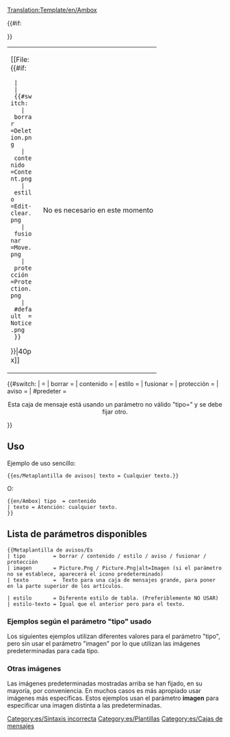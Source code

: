 <noinclude>[[Translation:Template/en/Ambox]]</noinclude><!-- 
      Adaptación de la plantilla wiki '''Metaplantilla de avisos'''
-->
<noinclude></noinclude><includeonly><table style="{{#IF: {{{estilo|}}} | {{{estilo}}} | margin: 0px 10% 0px 10%; border: 1px solid #aaa; background:#fbfbfb}}"><tr>
<td style="border-left: 10px solid {{#switch:{{{tipo|}}} 
  | borrar     =#b22222;
  | contenido  =#f28500;
  | estilo     =#f4c430;
  | fusionar   =#9932cc;
  | protección =#bba;
  | #default  =#1e90ff;
}} padding: 2px 0 2px 0.5em;"><div style="width: 52px;">[[File:{{#if:{{{imagen|}}}
  | {{{imagen}}}
  | {{#switch:{{{tipo|}}}
    | borrar     =Deletion.png
    | contenido  =Content.png
    | estilo     =Edit-clear.png
    | fusionar   =Move.png
    | protección =Protection.png
    | #default  =Notice.png
  }}
}}|40px]]</div></td><td style="{{#IF: {{{estilo-texto|}}} | {{{estilo-texto}}} | border: none; padding: 0.25em 0.9em; width: 100%;}}"> {{{texto|}}} </td>
{{#if:{{{imageright|}}}
<td style="padding: 2px 0.5em 2px 0;">No es necesario en este momento</td>
}}</tr></table><!-- 
pata detectar e informar de uso defectuoso "teclee" parámetro:
-->{{#switch:{{{tipo|}}}
|            = <!-- No escribir nada también es una entrada válida --> 
| borrar     =
| contenido  = 
| estilo     =
| fusionar   =
| protección =
| aviso      =
| #predeter  = <div style="text-align: center;">Esta caja de mensaje está usando un parámetro no válido "tipo={{{tipo|}}}" y se debe fijar otro.</div>[[Category:es/Sintaxis incorrecta]]
}}</includeonly><noinclude>

==Uso==
Ejemplo de uso sencillo:

<pre>
{{es/Metaplantilla de avisos| texto = Cualquier texto.}}
</pre>
{{es/Metaplantilla de avisos| texto = Cualquier texto.}}
O:
<pre>
{{en/Ambox| tipo  = contenido
| texto = Atención: cualquier texto.
}}
</pre>
{{es/Metaplantilla de avisos| tipo  = contenido | texto = Atención: cualquier texto.}}

== Lista de parámetros disponibles ==
<pre>
{{Metaplantilla de avisos/Es
| tipo         = borrar / contenido / estilo / aviso / fusionar / protección
| imagen       = Picture.Png / Picture.Png|alt=Imagen (si el parámetro no se establece, aparecerá el icono predeterminado)
| texto        =  Texto para una caja de mensajes grande, para poner en la parte superior de los artículos.

| estilo       = Diferente estilo de tabla. (Preferiblemente NO USAR)
| estilo-texto = Igual que el anterior pero para el texto.
</pre>

=== Ejemplos según el parámetro "tipo" usado ===
Los siguientes ejemplos utilizan diferentes valores para el parámetro "tipo", pero sin usar el parámetro "imagen" por lo que utilizan las imágenes predeterminadas para cada tipo.

{{es/Metaplantilla de avisos| tipo  = borrar
| texto = tipo=<u>borrar</u> – Cuestiones de borrado, como {{en/S|es/Destruir}}.
}}
{{es/Metaplantilla de avisos| tipo  = contenido
| texto = tipo=<u>contenido</u> – Cuestiones de contenido, como {{en/S|es/Aviso}} o {{en/S|es/Desactualizado}}.
}}
{{es/Metaplantilla de avisos| tipo  = estilo
| texto = tipo=<u>estilo</u> – Cuestiones de estilo, como {{en/S|es/Corregir}} o {{en/S|es/Traducción}}.
}}
{{es/Metaplantilla de avisos| tipo  = aviso
| texto = tipo=<u>aviso</u> – Avisos para artículos, como {{en/S|es/Nota}} o {{en/S|es/Evento actual}}.
}}
{{es/Metaplantilla de avisos| tipo  = fusionar
| texto = tipo=<u>fusionar</u> – Propuestas de fusión o traslado, como {{en/S|es/Dividir}}.
}}
{{es/Metaplantilla de avisos| tipo  = protección
| texto = tipo=<u>protección</u> – Protección de páginas, como {{en/S|es/Histórico}}.
}}

=== Otras imágenes ===

Las imágenes predeterminadas mostradas arriba se han fijado, en su mayoría, por conveniencia. En muchos casos es más apropiado usar imágenes más específicas. Estos ejemplos usan el parámetro '''imagen''' para especificar una imagen distinta a las predeterminadas.

{{es/Metaplantilla de avisos| tipo   = aviso
| imagen =en/Manual/OpenttdManual.png|alt= Openttd Manual
| texto  =  Algo Algo Algo 
}}


[[Category:es/Plantillas]][[Category:es/Cajas de mensajes]]
</noinclude>

<!--

  CSS if the option will become available

/* Article message box styles */
table.ambox {
    margin: 0px 10%;   /* 10% = Will not overlap with other elements */
    border: 1px solid #aaa; 
    border-left: 10px solid #1e90ff;    /* Default "notice" blue */
    background: #fbfbfb; 
}
table.ambox + table.ambox {   /* Single border between stacked boxes. */
    margin-top: -1px;
}
.ambox th.mbox-text, 
.ambox td.mbox-text {            /* The message body cell(s) */
    padding: 0.25em 0.5em;       /* 0.5em left/right */
}
.ambox td.mbox-image {           /* The left image cell */
    padding: 2px 0 2px 0.5em;    /* 0.5em left, 0px right */
}
.ambox td.mbox-imageright {      /* The right image cell */
    padding: 2px 0.5em 2px 0;    /* 0px left, 0.5em right */
}

table.ambox-notice {
    border-left: 10px solid #1e90ff;    /* Blue */
}
table.ambox-speedy {
    border-left: 10px solid #b22222;    /* Red */
    background: #fee;                   /* Pink */
}
table.ambox-delete {
    border-left: 10px solid #b22222;    /* Red */
}
table.ambox-content {
    border-left: 10px solid #f28500;    /* Orange */
}
table.ambox-style {
    border-left: 10px solid #f4c430;    /* Yellow */
}
table.ambox-move {
    border-left: 10px solid #9932cc;    /* Purple */
}
table.ambox-protection {
    border-left: 10px solid #bba;       /* Gray-gold */
}
-->